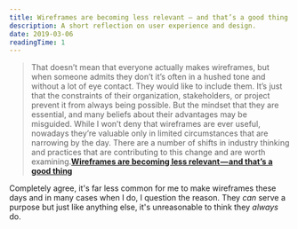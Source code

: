 ```yaml
---
title: Wireframes are becoming less relevant — and that’s a good thing
description: A short reflection on user experience and design.
date: 2019-03-06
readingTime: 1
---
```


>That doesn’t mean that everyone actually makes wireframes, but when someone admits they don’t it’s often in a hushed tone and without a lot of eye contact. They would like to include them. It’s just that the constraints of their organization, stakeholders, or project prevent it from always being possible. But the mindset that they are essential, and many beliefs about their advantages may be misguided. While I won’t deny that wireframes are ever useful, nowadays they’re valuable only in limited circumstances that are narrowing by the day. There are a number of shifts in industry thinking and practices that are contributing to this change and are worth examining.**[Wireframes are becoming less relevant — and that’s a good thing](https://medium.com/@seandexter1/wireframes-are-becoming-less-relevant-and-thats-a-good-thing-e66b30724a27?ref=uxdesignweekly)**

Completely agree, it's far less common for me to make wireframes these days and in many cases when I do, I question the reason. They _can_ serve a purpose but just like anything else, it's unreasonable to think they _always_ do.